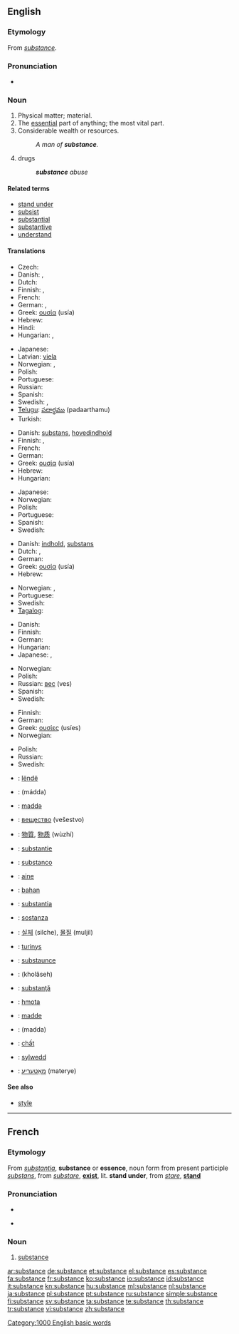 ==English==
{{wikipedia}}

===Etymology===
From {{etyl|fro}} ''[[#French|substance]]''.

===Pronunciation===
* {{audio|en-us-substance.ogg|Audio (US)}}

===Noun===
{{en-noun}}

# Physical matter; material.
# The [[essential]] part of anything; the most vital part.
# Considerable wealth or resources.
#: ''A man of '''substance'''.''
# drugs
#: '''''substance''' abuse''

====Related terms====
* [[stand under]]
* [[subsist]]
* [[substantial]]
* [[substantive]]
* [[understand]]

====Translations====
{{trans-top|matter}}
* Czech: {{t+|cs|látka|f}}
* Danish: {{t-|da|substans}}, {{t+|da|masse}}
* Dutch: {{t+|nl|substantie|f}}
* Finnish: {{t+|fi|aine}}, {{t+|fi|materia}}
* French: {{t+|fr|substance|f}}
* German: {{t+|de|Substanz|f}}, {{t+|de|Stoff|m}}
* Greek: [[ουσία]] (usía) {{f}}
* Hebrew: {{he-translation|חומר|khómer}} {{m}}
* Hindi: {{t|hi|पदार्थ|m|tr=padārth|xs=Hindi}}
* Hungarian: {{t+|hu|anyag}}, {{t+|hu|tartalom}}
{{trans-mid}}
* Japanese: {{t+|ja|物質|tr=busshitsu}}
* Latvian: [[viela]] {{f}}
* Norwegian: {{t-|no|substans|m}}, {{t+|no|masse|m}}
* Polish: {{t+|pl|substancja|f}}
* Portuguese: {{t+|pt|substância|f}}
* Russian: {{t+|ru|вещество|n|tr=veščestvó}}
* Spanish: {{t+|es|sustancia|f}}
* Swedish: {{t+|sv|ämne|n}}, {{t+|sv|substans|c}}
* [[Telugu]]: [[పదార్థము]] (padaarthamu)
* Turkish: {{t+|tr|madde}}
{{trans-bottom}}

{{trans-top|essential part}}
* Danish: [[substans]], [[hovedindhold]]
* Finnish: {{t+|fi|ydin}}, {{t+|fi|substanssi}}
* French: {{t+|fr|substance|f}}
* German: {{t+|de|Substanz|f}}
* Greek: [[ουσία]] (usía) {{f}}
* Hebrew: {{he-translation|תוכן|tókhen}} {{m}}
* Hungarian: {{t+|hu|lényeg}}
{{trans-mid}}
* Japanese: {{t|ja|骨子|tr=kosshi}}
* Norwegian: {{t-|no|substans|m}}
* Polish: {{t+|pl|istota|f}}
* Portuguese: {{t+|pt|substância|f}}
* Spanish: {{t+|es|sustancia|f}}
* Swedish: {{t+|sv|substans|c}}
{{trans-bottom}}

{{trans-top|true meaning}}
* Danish: [[indhold]], [[substans]]
* Dutch: {{t+|nl|kern}}, {{t+|nl|essentie|f}}
* German: {{t+|de|Substanz|f}}
* Greek: [[ουσία]] (usía) {{f}}
* Hebrew: {{he-translation|מהות|mahút}} {{f}}
{{trans-mid}}
* Norwegian: {{t-|no|essens|m}}, {{t+|no|kjerne|m}}
* Portuguese: {{t+|pt|substância|f}}
* Swedish: {{t+|sv|substans|c}}
* [[Tagalog]]: {{t|tl}}
{{trans-bottom}}

{{trans-top|considerable wealth}}
* Danish: {{t-|da|formue}}
* Finnish: {{t+|fi|vara|alt=varat}}
* German: {{t+|de|Substanz|f}}
* Hungarian: {{t+|hu|vagyon}}
* Japanese: {{t-|ja|本質|tr=honshitsu}}, {{t-|ja|実体|tr=jittai}}
{{trans-mid}}
* Norwegian: {{t-|no|formue|m}}
* Polish: {{t-|pl|majątek|m}}
* Russian: [[вес]] (ves) {{m}}
* Spanish: {{t+|es|sustancia|f}}
* Swedish: {{t+|sv|resurs|c}}
{{trans-bottom}}

{{trans-top|drugs}}
* Finnish: {{t+|fi|aine|alt=aineet}}
* German: {{t+|de|Substanz|f}}
* Greek: [[ουσίες]] (usíes) {{f|p}}
* Norwegian: {{t+|no|narkotika}}
{{trans-mid}}
* Polish: {{t+|pl|narkotyk|m}}
* Russian: {{t+|ru|вещество|n|tr=veščestvó}}
* Swedish: {{t+|sv|substans|c}}
{{trans-bottom}}

{{checktrans-top}}
* {{ttbc|Albanian}}: [[lëndë]]
* {{ttbc|Arabic}}: {{Arab|[[مادة]]}} (mádda) {{f}}
* {{ttbc|Azeri}}: [[maddə]]
* {{ttbc|Bulgarian}}: [[вещество]] (vešestvo) {{n}}
* {{ttbc|Chinese}}: [[物質]], [[物质]] (wùzhí)
* {{ttbc|Dutch}}: [[substantie]]
* {{ttbc|Esperanto}}: [[substanco]]
* {{ttbc|Estonian}}: [[aine]]
* {{ttbc|Indonesian}}: [[bahan]]
* {{ttbc|Interlingua}}: [[substantia]]
* {{ttbc|Italian}}: [[sostanza]] {{f}}
{{checktrans-mid}}
* {{ttbc|Korean}}: [[실체]] (silche), [[물질]] (muljil)
* {{ttbc|Lithuanian}}: [[turinys]]
* {{ttbc|Middle English}}: [[substaunce]]
* {{ttbc|Persian}}: {{fa-Arab|[[خلاصه]]}} (kholâseh)
* {{ttbc|Romanian}}: [[substanţă]] {{f}}
* {{ttbc|Slovak}}: [[hmota]] {{f}}
* {{ttbc|Turkish}}: [[madde]]
* {{ttbc|Uyghur}}: (madda)
* {{ttbc|Vietnamese}}: [[chất]]
* {{ttbc|Welsh}}: [[sylwedd]]
* {{ttbc|Yiddish}}: [[מאַטעריע]] (materye)
{{checktrans-bottom}}

====See also====
* [[style]]

[[Category:1000 English basic words]]

----

==French==

===Etymology===
From {{etyl|la|fr}} ''[[substantia]]'', '''substance''' or '''essence''', noun form from present participle ''[[substans]]'', from ''[[substare]]'', '''[[exist]]''', lit. '''stand under''', from ''[[stare]]'', '''[[stand]]'''

===Pronunciation===
* {{audio|Fr-substance.ogg|audio}}
* {{IPA|/syb.stɑ̃s/|lang=fr}} {{X-SAMPA|/syb.stA~s/}}

===Noun===
{{fr-noun|f}}

# [[#Noun|substance]]

[[ar:substance]]
[[de:substance]]
[[et:substance]]
[[el:substance]]
[[es:substance]]
[[fa:substance]]
[[fr:substance]]
[[ko:substance]]
[[io:substance]]
[[id:substance]]
[[it:substance]]
[[kn:substance]]
[[hu:substance]]
[[ml:substance]]
[[nl:substance]]
[[ja:substance]]
[[pl:substance]]
[[pt:substance]]
[[ru:substance]]
[[simple:substance]]
[[fi:substance]]
[[sv:substance]]
[[ta:substance]]
[[te:substance]]
[[th:substance]]
[[tr:substance]]
[[vi:substance]]
[[zh:substance]]